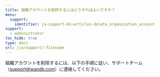 ---
title: 組織アカウントを削除するにはどうすればよいですか？
menu:
  support:
    identifier: ja-support-kb-articles-delete_organization_account
support:
  - administrator
toc_hide: true
type: docs
url: /ja/support/:filename
---
組織アカウントを削除するには、以下の手順に従い、サポートチーム（support@wandb.com）に連絡してください。